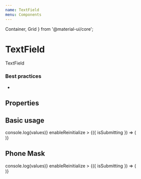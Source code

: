 ```yaml
---
name: TextField
menu: Components
---
```


  Container, Grid
} from '@material-ui/core';

# TextField

TextField

### Best practices

- 

## Properties

<Props of={TextField} />

## Basic usage

<Playground>
      <div style={{padding: 40}}>
        <Formik
            initialValues={{name: ""}}
            onSubmit={(values) => console.log(values)}
            enableReinitialize
            >
              {({ isSubmitting }) => (
                <Form id="form-auth">
                  <TextField 
                    name="name"
                    label="Name"
                  />
                </Form>
            )}
        </Formik>
      </div>
</Playground>

## Phone Mask

<Playground>
      <div style={{padding: 40}}>
        <Formik
            initialValues={{phone: ""}}
            onSubmit={(values) => console.log(values)}
            enableReinitialize
            >
              {({ isSubmitting }) => (
                <Form id="form-auth">
                  <TextField 
                    mask="phone"
                    name="phone"
                    label="Phone"
                  />
                </Form>
            )}
        </Formik>
      </div>
</Playground>
